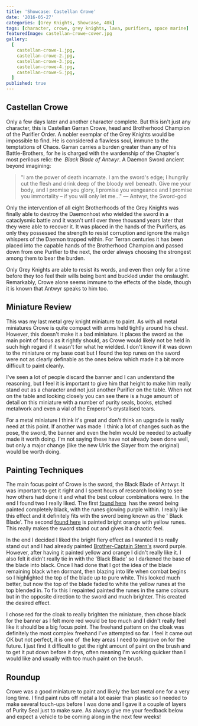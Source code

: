 ```yaml
---
title: 'Showcase: Castellan Crowe'
date: '2016-05-27'
categories: [Grey Knights, Showcase, 40k]
tags: [character, crowe, grey knights, lava, purifiers, space marine]
featuredImage: castellan-crowe-cover.jpg
gallery:
  [
    castellan-crowe-1.jpg,
    castellan-crowe-2.jpg,
    castellan-crowe-3.jpg,
    castellan-crowe-4.jpg,
    castellan-crowe-5.jpg,
  ]
published: true
---
```


## Castellan Crowe

Only a few days later and another character complete. But this isn't just any character, this is Castellan Garran
Crowe, head and Brotherhood Champion of the Purifier Order. A nobler exemplar of the Grey Knights would be impossible
to find. He is considered a flawless soul, immune to the temptations of Chaos. Garran carries a burden greater than
any of his Battle-Brothers, for he is charged with the wardenship of the Chapter's most perilous relic: the 
_Black Blade of Antwyr_. A Daemon Sword ancient beyond imagining:

> "I am the power of death incarnate. I am the sword's edge; I hungrily cut the flesh and drink deep of the bloody
> well beneath. Give me your body, and I promise you glory, I promise you vengeance and I promise you immortality –
> if you will only let me..."
> — Antwyr, the Sword-god

Only the intervention of all eight Brotherhoods of the Grey Knights was finally able to destroy the Daemonhost
who wielded the sword in a cataclysmic battle and it wasn't until over three thousand years later that they were
able to recover it. It was placed in the hands of the Purifiers, as only they possessed the strength to resist
corruption and ignore the malign whispers of the Daemon trapped within. For Terran centuries it has been placed
into the capable hands of the Brotherhood Champion and passed down from one Purifier to the next, the order always
choosing the strongest among them to bear the burden.

Only Grey Knights are able to resist its words, and even then only for a time before they too feel their wills
being bent and buckled under the onslaught. Remarkably, Crowe alone seems immune to the effects of the blade, though
it is known that Antwyr speaks to him too.

## Miniature Review

This was my last metal grey knight miniature to paint. As with all metal miniatures Crowe is quite compact with arms
held tightly around his chest. However, this doesn't make it a bad miniature. It places the sword as the main point
of focus as it rightly should, as Crowe would likely not be held in such high regard if it wasn't for what he wielded.
I don't know if it was down to the miniature or my base coat but I found the top runes on the sword were not as
clearly definable as the ones below which made it a bit more difficult to paint cleanly.

I've seen a lot of people discard the banner and I can understand the reasoning, but I feel it is important to give
him that height to make him really stand out as a character and not just another Purifier on the table. When not on
the table and looking closely you can see there is a huge amount of detail on this miniature with a number of purity
seals, books, etched metalwork and even a vial of the Emperor's crystalised tears.

For a metal miniature I think it's great and don't think an upgrade is really need at this point. If another was made 
I think a lot of changes such as the pose, the sword, the banner and even the helm would be needed to actually made
it worth doing. I'm not saying these have not already been done well, but only a major change (like the new Ulrik
the Slayer from the original) would be worth doing.

## Painting Techniques

The main focus point of Crowe is the sword, the Black Blade of Antwyr. It was important to get it right and I spent
hours of research looking to see how others had done it and what the best colour combinations were. In the end I
found two I really liked. The first [found here](http://bloodybeast.com/blog/2011/05/10/grey-knight-castellan-crowe/) 
has the sword being painted completely black, with the runes glowing purple within. I really like this effect and it
definitely fits with the sword being known as the ' Black Blade'. The second
[found here](https://scontent.cdninstagram.com/t51.2885-15/s320x320/e35/12627954_169027223466585_565315599_n.jpg)
is painted bright orange with yellow runes. This really makes the sword stand out and gives it a chaotic feel.

In the end I decided I liked the bright fiery effect as I wanted it to really stand out and I had already painted
[Brother-Captain Stern's](/blog/posts/showcases/40k/grey-knights/stern) sword purple. However, after having it painted
yellow and orange I didn't really like it. I also felt it didn't really tie in with the 'Black Blade' so I darkened
the base of the blade into black. Once I had done that I got the idea of the blade remaining black when dormant,
then blazing into life when combat begins so I highlighted the top of the blade up to pure white. This looked much
better, but now the top of the blade faded to white the yellow runes at the top blended in. To fix this I repainted
painted the runes in the same colours but in the opposite direction to the sword and much brighter. This created the
desired effect.

I chose red for the cloak to really brighten the miniature, then chose black for the banner as I felt more red would
be too much and I didn't really feel like it should be a big focus point. The freehand pattern on the cloak was
definitely the most complex freehand I've attempted so far. I feel it came out OK but not perfect, it is one of 
the key areas I need to improve on for the future. I just find it difficult to get the right amount of paint on
the brush and to get it put down before it drys, often meaning I'm working quicker than I would like and usually
with too much paint on the brush.

## Roundup

Crowe was a good miniature to paint and likely the last metal one for a very long time. I find paint rubs off metal
a lot easier than plastic so I needed to make several touch-ups before I was done and I gave it a couple of layers
of Purity Seal just to make sure. As always give me your feedback below and expect a vehicle to be coming along in
the next few weeks!
